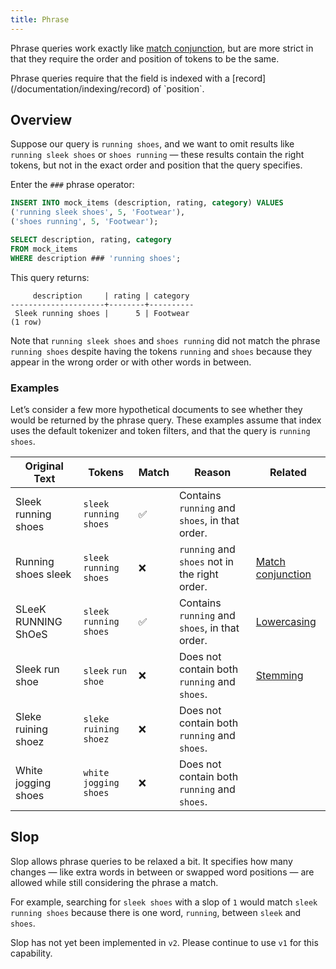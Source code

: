 ```yaml
---
title: Phrase
---
```


Phrase queries work exactly like [match conjunction](/documentation/full-text/match#match-conjunction), but are more strict in that they require the
order and position of tokens to be the same.

<Note>
  Phrase queries require that the field is indexed with a
  [record](/documentation/indexing/record) of `position`.
</Note>

## Overview

Suppose our query is `running shoes`, and we want to omit results like
`running sleek shoes` or `shoes running` — these results contain the right tokens, but not in the exact order and position
that the query specifies.

Enter the `###` phrase operator:

```sql
INSERT INTO mock_items (description, rating, category) VALUES
('running sleek shoes', 5, 'Footwear'),
('shoes running', 5, 'Footwear');

SELECT description, rating, category
FROM mock_items
WHERE description ### 'running shoes';
```

This query returns:

```csv
     description     | rating | category
---------------------+--------+----------
 Sleek running shoes |      5 | Footwear
(1 row)
```

Note that `running sleek shoes` and `shoes running` did not match the phrase `running shoes` despite having the tokens `running` and
`shoes` because they appear in the wrong order or with other words in between.

### Examples

Let’s consider a few more hypothetical documents to see whether they would be returned by the phrase query.
These examples assume that index uses the default tokenizer and token filters, and that the query is
`running shoes`.

| Original Text       | Tokens                    | Match | Reason                                         | Related                                                                  |
| ------------------- | ------------------------- | ----- | ---------------------------------------------- | ------------------------------------------------------------------------ |
| Sleek running shoes | `sleek` `running` `shoes` | ✅    | Contains `running` and `shoes`, in that order. |
| Running shoes sleek | `sleek` `running` `shoes` | ❌    | `running` and `shoes` not in the right order.  | [Match conjunction](/documentation/v2/full-text/match#match-conjunction) |
| SLeeK RUNNING ShOeS | `sleek` `running` `shoes` | ✅    | Contains `running` and `shoes`, in that order. | [Lowercasing](/documentation/v2/indexing)                                |
| Sleek run shoe      | `sleek` `run` `shoe`      | ❌    | Does not contain both `running` and `shoes`.   | [Stemming](<(/documentation/v2/indexing)>)                               |
| Sleke ruining shoez | `sleke` `ruining` `shoez` | ❌    | Does not contain both `running` and `shoes`.   |
| White jogging shoes | `white` `jogging` `shoes` | ❌    | Does not contain both `running` and `shoes`.   |

## Slop

Slop allows phrase queries to be relaxed a bit. It specifies how many changes — like extra words in between or swapped word positions — are allowed while still considering the phrase a match.

For example, searching for `sleek shoes` with a slop of `1` would match `sleek running shoes` because there is one word, `running`, between
`sleek` and `shoes`.

Slop has not yet been implemented in `v2`. Please continue to use `v1` for this capability.

